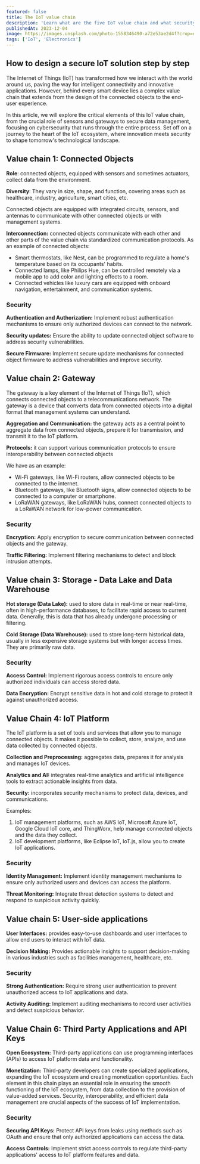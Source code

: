 ```yaml
---
featured: false
title: The IoT value chain
description: 'Learn what are the five IoT value chain and what security you can apply to protect your system'
publishedAt: 2023-12-04
image: https://images.unsplash.com/photo-1558346490-a72e53ae2d4f?crop=entropy&cs=tinysrgb&fit=max&fm=jpg&ixid=MnwxfDB8MXxyYW5kb218MHx8fHx8fHx8MTcwMTk1ODk1Mg&ixlib=rb-4.0.3&q=60&w=800&auto=format&fit=crop
tags: ['IoT', 'Electronics']
---
```


## How to design a secure IoT solution step by step

The Internet of Things (IoT) has transformed how we interact with the world around us, paving the way for intelligent connectivity and innovative applications.
However, behind every smart device lies a complex value chain that extends from the design of the connected objects to the end-user experience.

In this article, we will explore the critical elements of this IoT value chain, from the crucial role of sensors and gateways to secure data management, focusing on cybersecurity that runs through the entire process.
Set off on a journey to the heart of the IoT ecosystem, where innovation meets security to shape tomorrow's technological landscape.

## Value chain 1: Connected Objects

**Role**: connected objects, equipped with sensors and sometimes actuators, collect data from the environment.

**Diversity**: They vary in size, shape, and function, covering areas such as healthcare, industry, agriculture, smart cities, etc.

Connected objects are equipped with integrated circuits, sensors, and antennas to communicate with other connected objects or with management systems.

**Interconnection:** connected objects communicate with each other and other parts of the value chain via standardized communication protocols.
As an example of connected objects:

- Smart thermostats, like Nest, can be programmed to regulate a home's temperature based on its occupants' habits.
- Connected lamps, like Philips Hue, can be controlled remotely via a mobile app to add color and lighting effects to a room.
- Connected vehicles like luxury cars are equipped with onboard navigation, entertainment, and communication systems.

### Security
**Authentication and Authorization:** Implement robust authentication mechanisms to ensure only authorized devices can connect to the network.

**Security updates:** Ensure the ability to update connected object software to address security vulnerabilities.

**Secure Firmware:** Implement secure update mechanisms for connected object firmware to address vulnerabilities and improve security.

## Value chain 2: Gateway
The gateway is a key element of the Internet of Things (IoT), which connects connected objects to a telecommunications network.
The gateway is a device that converts data from connected objects into a digital format that management systems can understand.

**Aggregation and Communication:** the gateway acts as a central point to aggregate data from connected objects, prepare it for transmission, and transmit it to the IoT platform.

**Protocols:** it can support various communication protocols to ensure interoperability between connected objects

We have as an example:
- Wi-Fi gateways, like Wi-Fi routers, allow connected objects to be connected to the internet.
- Bluetooth gateways, like Bluetooth signs, allow connected objects to be connected to a computer or smartphone.
- LoRaWAN gateways, like LoRaWAN hubs, connect connected objects to a LoRaWAN network for low-power communication.

### Security
**Encryption:** Apply encryption to secure communication between connected objects and the gateway.

**Traffic Filtering:** Implement filtering mechanisms to detect and block intrusion attempts.

## Value chain 3: Storage - Data Lake and Data Warehouse

**Hot storage (Data Lake):** used to store data in real-time or near real-time, often in high-performance databases, to facilitate rapid access to current data. Generally, this is data that has already undergone processing or filtering.

**Cold Storage (Data Warehouse):** used to store long-term historical data, usually in less expensive storage systems but with longer access times. They are primarily raw data.

### Security
**Access Control:** Implement rigorous access controls to ensure only authorized individuals can access stored data.

**Data Encryption:** Encrypt sensitive data in hot and cold storage to protect it against unauthorized access.

## Value Chain 4: IoT Platform

The IoT platform is a set of tools and services that allow you to manage connected objects. It makes it possible to collect, store, analyze, and use data collected by connected objects.

**Collection and Preprocessing:** aggregates data, prepares it for analysis and manages IoT devices.

**Analytics and AI:** integrates real-time analytics and artificial intelligence tools to extract actionable insights from data.

**Security:** incorporates security mechanisms to protect data, devices, and communications.

Examples:
1. IoT management platforms, such as AWS IoT, Microsoft Azure IoT, Google Cloud IoT core, and ThingWorx, help manage connected objects and the data they collect.
2. IoT development platforms, like Eclipse IoT, IoT.js, allow you to create IoT applications.

### Security
**Identity Management:** Implement identity management mechanisms to ensure only authorized users and devices can access the platform.

**Threat Monitoring:** Integrate threat detection systems to detect and respond to suspicious activity quickly.

## Value chain 5: User-side applications

**User Interfaces:** provides easy-to-use dashboards and user interfaces to allow end users to interact with IoT data.

**Decision Making:** Provides actionable insights to support decision-making in various industries such as facilities management, healthcare, etc.

### Security
**Strong Authentication:** Require strong user authentication to prevent unauthorized access to IoT applications and data.

**Activity Auditing:** Implement auditing mechanisms to record user activities and detect suspicious behavior.

## Value Chain 6: Third Party Applications and API Keys
**Open Ecosystem:** Third-party applications can use programming interfaces (APIs) to access IoT platform data and functionality.

**Monetization:** Third-party developers can create specialized applications, expanding the IoT ecosystem and creating monetization opportunities.
Each element in this chain plays an essential role in ensuring the smooth functioning of the IoT ecosystem, from data collection to the provision of value-added services.
Security, interoperability, and efficient data management are crucial aspects of the success of IoT implementation.

### Security
**Securing API Keys:** Protect API keys from leaks using methods such as OAuth and ensure that only authorized applications can access the data.

**Access Controls:** Implement strict access controls to regulate third-party applications' access to IoT platform features and data.